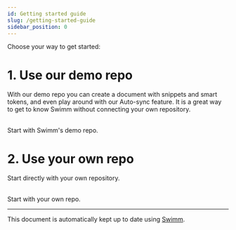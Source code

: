 ```yaml
---
id: Getting started guide
slug: /getting-started-guide
sidebar_position: 0
---
```


Choose your way to get started:

# 1. Use our demo repo
With our <Link to="/new-to-swimm/demo-repo">demo repo</Link> you can create a document with snippets and smart tokens, and even play around with our <Link to="/Features/keeping-docs-up-to-date">Auto-sync</Link> feature. It is a great way to get to know Swimm without connecting your own repository.

</br>

<Link to="/getting-started-guide/demo-repo">Start with Swimm's demo repo</Link>.

</br>

# 2. Use your own repo
Start directly with your own repository.

</br>

<Link to="/getting-started-guide/first-doc">Start with your own repo</Link>.

---
This document is automatically kept up to date using [Swimm](https://swimm.io).

